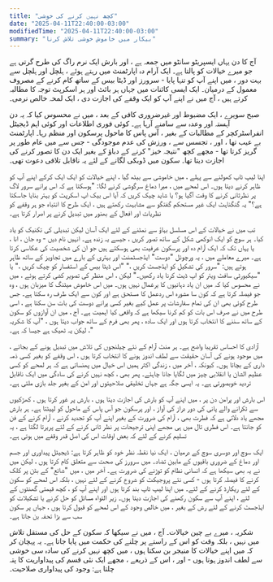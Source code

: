 ```yaml
---
title: "کچھ نہیں کرنے کی خوشی"
date: "2025-04-11T22:40:00-03:00"
modifiedTime: "2025-04-11T22:40:00-03:00"
summary: "بیکار میں خاموش خوشی تلاش کرنا"
---
```


آج کا دن یہاں ایسپریٹو سانٹو میں جمعہ ہے ، اور بارش ایک نرم راگ کی طرح گرتی ہے جو میرے خیالات کو پالتا ہے۔ ایک آرام دہ اپارٹمنٹ میں رہتے ہوئے ، ہلچل اور ہلچل سے بہت دور ، میں اپنے آپ کو تنہا پایا - سرورز اور ڈیٹا بیس کے ساتھ کام کرنے کے مصروف معمول کے درمیان۔ ایک ایسی کائنات میں جہاں ہر بائٹ اور ہر اسکرپٹ توجہ کا مطالبہ کرتے ہیں ، آج میں نے اپنے آپ کو ایک وقفے کی اجازت دی ، ایک لمحہ خالص نرمی۔

صبح سویرے ، ایک مضبوط اور غیرضروری کافی کے بعد ، میں نے محسوس کیا کہ یہ دن آہستہ اور وعدہ سے سامنے آرہا ہے۔ کوئی فوری اطلاعات اور کوئی اہم ڈیجیٹل انفراسٹرکچر کے مطالبات کے بغیر ، آس پاس کا ماحول پرسکون اور منظم رہا۔ اپارٹمنٹ بے عیب تھا ، اور ، تجسس سے ، ورزش کی عدم موجودگی - جس سے میں عام طور پر گریز کرتا تھا - مجھے کچھ "نتیجہ خیز" کرنے کے دباؤ کے بغیر ایک دن کا تصور کرنے کی اجازت دیتا تھا۔ سکون میں ڈوبکی لگانے کے لئے یہ ناقابل تلافی دعوت تھی۔

اپنا لیپ ٹاپ کھولنے سے پہلے ، میں خاموشی سے بیٹھ گیا ، اپنے خیالات کو ایک ایک کرکے اپنے آپ کو ظاہر کرنے دیتا ہوں۔ اس لمحے میں ، میرا دماغ سرگوشی کرنے لگا: "ہوسکتا ہے کہ اس پرانے سرور لاگ پر نظرثانی کرنے کا وقت آگیا ہو؟ یا شاید چیک کریں کہ آیا اس بیک اپ اسکرپٹ کو بہتر بنایا جاسکتا ہے؟" یہ گنگناہٹ ایک غیر مستحکم گفتگو سے مشابہت رکھتے ہیں ، ایک طرح کا انتباہ جو ہر وقفے کو نظریات اور افعال کے بھنور میں تبدیل کرنے پر اصرار کرتا ہے۔

تب میں نے خیالات کے اس مسلسل بہاؤ سے نمٹنے کے لئے ایک آسان لیکن تبدیلی کی تکنیک کو یاد کیا۔ ہر سوچ کو ایک انوکھی شکل کے ساتھ تصور کریں ، جیسے یہ زندہ ہے۔ انہیں نام دیں - وہ جان ، انا ، یا یہاں تک کہ ایک آرام دہ اور پرسکون عرفیت بھی ہوسکتے ہیں جو ان کی شخصیت کی عکاسی کرتا ہے۔ میرے معاملے میں ، یہ ورچوئل "دوست" ایڈجسٹمنٹ اور بہتری کے بارے میں تجاویز کے ساتھ ظاہر ہوتے ہیں: "سرور کی تشکیل کو ایڈجسٹ کریں ،" "اس ڈیٹا بیس کے استفسار کو چیک کریں ،" یا "سیکیورٹی سافٹ ویئر کو اپ ڈیٹ کرنا یاد رکھیں۔"
لیکن ، اس منظر کی تصویر کشی کرتے ہوئے ، میں نے محسوس کیا کہ میں ان یاد دہانیوں کا یرغمال نہیں ہوں۔ میں اس خاموش میٹنگ کا میزبان ہوں ، وہ جو فیصلہ کرتا ہے کہ کون سا مشورہ اس ردعمل کا مستحق ہے اور کون سے ایک طرف رہ سکتا ہے۔ جس طرح کوئی بھی ان کی تمام سفارشات پر عمل کیے بغیر کسی پرانے دوست کی بات سن سکتا ہے ، اسی طرح میں نے صرف اس بات کو کم کرنا سیکھا ہے کہ واقعی کیا اہمیت ہے۔ آج ، میں ان آوازوں کو سکون کے ساتھ سننے کا انتخاب کرتا ہوں اور ایک سادہ ، پھر بھی فرم کے ساتھ جواب دیتا ہوں ، "آپ کا شکریہ ، لیکن یہ ٹھیک ہے جیسا کہ ہے۔"

آزادی کا احساس تقریبا واضح ہے۔ ہر منٹ آرام کے نئے چیلنجوں کی تلاش میں تبدیل ہونے کے بجائے ، میں موجود ہونے کی آسان حقیقت سے لطف اندوز ہونے کا انتخاب کرتا ہوں ، اس وقفے کو بغیر کسی ذمہ داری کے بچاتا ہوں۔ کیونکہ ، آخر میں ، زندگی اکثر ہمیں اس خیال میں پھنساتی ہے کہ ہر لمحے کو کسی عظیم الشان یا انقلابی چیز میں لگایا جانا چاہئے۔ پھر بھی ، کچھ نہیں کرنے کی سادگی میں ایک ناقابل تردید خوبصورتی ہے۔ یہ ایسی جگہ ہے جہاں تخلیقی صلاحیتوں اور امن کے بغیر جلد بازی ملتی ہے۔

اس بارش اور پرامن دن پر ، میں اپنے آپ کو بارش کی اجازت دیتا ہوں ، بارش پر غور کرتا ہوں ، کھڑکیوں سے ٹکرانے والے پانی کی دور دراز کی آواز ، اور پرسکون جو آس پاس کے ماحول کو لپیٹتا ہے۔ ہر بارش مجھے یاد دلاتی ہے کہ فطرت بھی ، آرام کی ضرورت کے بغیر اپنے آپ کو تجدید کرنے ، آرام کرنے کے فن کو جانتا ہے۔ اس فطری تال میں ہی مجھے اپنی ترجیحات پر نظر ثانی کرنے کے لئے پریرتا لگتا ہے ، یہ تسلیم کرنے کے لئے کہ بعض اوقات اس کی اصل قدر وقفے میں ہوتی ہے۔

ایک سوچ اور دوسری سوچ کے درمیان ، ایک نیا نقطہ نظر خود کو ظاہر کرتا ہے: ڈیجیٹل پیداوری اور جسم اور دماغ کے ضروری باقیوں کے مابین تضاد۔ میں سرورز کی صحت سے متعلق کام کرتا ہوں ، لیکن میں نے یہ بھی سیکھا ہے کہ انسانی نظام کو توڑنے کی ضرورت ہے۔
آخر میں ، میں "شائع" کے بٹن پر کلک کرنے کا فیصلہ کرتا ہوں - کسی نئے پروجیکٹ کو شروع کرنے کے لئے نہیں ، بلکہ اس لمحے کو سکون کے لئے ریکارڈ کرنے کے لئے۔ میں اپنا لیپ ٹاپ بند کرتا ہوں اور اپنے آپ کو ، کچھ قیمتی گھنٹوں کے لئے ، اپنے آپ سے سکون رکھنے کی اجازت دیتا ہوں۔ زیر التواء مسائل کو حل کرنے یا تشکیلات کو ایڈجسٹ کرنے کے لئے رش ​​کے بغیر ، میں خالص وجود کے اس لمحے کو قبول کرتا ہوں ، جہاں پر سکون سب سے بڑا تحفہ بن جاتا ہے۔

شکریہ ، میرے بے چین خیالات۔ آج ، میں نے سیکھا کہ سکون کے حل کی مستقل تلاش میں نہیں ، بلکہ وقت کو اس کے راستے پر چلنے کی حکمت میں پایا جاتا ہے۔ یہ پہچان کر کہ میں اپنے خیالات کا منیجر بن سکتا ہوں ، میں کچھ نہیں کرنے کی سادہ سی خوشی سے لطف اندوز ہوتا ہوں - اور ، اس کے ذریعے ، مجھے ایک نئی قسم کی پیداواریت کا پتہ چلتا ہے: وجود کی پیداواری صلاحیت۔